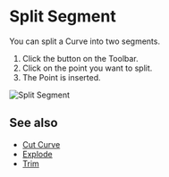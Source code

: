 
# Split Segment

<Reference shortcut="" command="Split Segment" button="Toolbar" />

You can split a Curve into two segments.

1. Click the button <ButtonIcon type="button-split-segment" /> on the Toolbar.
2. Click on the point you want to split.
3. The Point is inserted.

![Split Segment](/img/split-segment.gif)

## See also
- [Cut Curve](./cut-curve)
- [Explode](./explode)
- [Trim](./trim)


